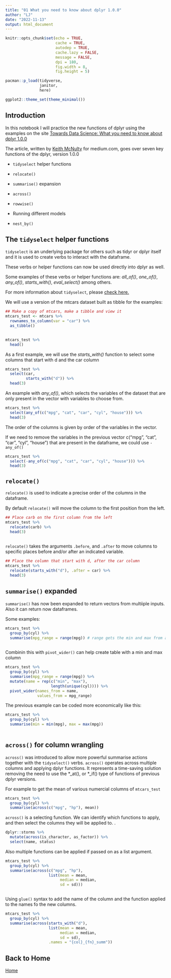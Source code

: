 ```yaml
---
title: "01 What you need to know about dplyr 1.0.0"
author: "LJ"
date: "2022-11-13"
output: html_document
---
```


```r
knitr::opts_chunk$set(echo = TRUE, 
                      cache = TRUE, 
                      autodep = TRUE,
                      cache.lazy = FALSE,
                      message = FALSE, 
                      dpi = 180,
                      fig.width = 8, 
                      fig.height = 5)

pacman::p_load(tidyverse,
               janitor,
               here)

ggplot2::theme_set(theme_minimal())


```

## Introduction

In this notebook I will practice the new functions of dplyr using the examples on the site [Towards Data Science: What you need to know about dplyr 1.0.0](https://towardsdatascience.com/what-you-need-to-know-about-the-new-dplyr-1-0-0-7eaaaf6d78ac)

The article, written by [Keith McNulty](https://keith-mcnulty.medium.com/) for medium.com, goes over seven key functions of the dplyr, version 1.0.0

-   `tidyselect` helper functions

-   `relocate()`

-   `summarise()` expansion

-   `across()`

-   `rowwise()`

-   Running different models

-   `nest_by()`

## The `tidyselect` helper functions

`tidyselect` is an underlying package for others such as tidyr or dplyr itself and it is used to create verbs to interact with the dataframe.

These verbs or helper functions can now be used directly into dplyr as well.

Some examples of these verbs or helper functions are: *all_of()*, *one_of()*, *any_of()*, *starts_with()*, *eval_select()* among others.

For more information about `tidyselect`, please [check here.](https://tidyselect.r-lib.org/articles/tidyselect.html)  


We will use a version of the mtcars dataset built as tibble for the examples:

```r
## Make a copy of mtcars, make a tibble and view it
mtcars_test <- mtcars %>% 
  rownames_to_column(var = "car") %>% 
  as_tibble()
  

mtcars_test %>% 
  head()


```

As a first example, we will use the *starts_with()* function to select some columns
that start with d and the car column

```r
mtcars_test %>% 
  select(car, 
         starts_with("d")) %>% 
  head(3)

```

An example with _any_of()_, which selects the variables of the dataset that are only present in the vector with variables to choose from.

```r
mtcars_test %>% 
  select(any_of(c("mpg", "cat", "car", "cyl", "house"))) %>% 
  head(3)

```

The order of the columns is given by order of the variables in the vector.

If we need to remove the variables in the previous vector c("mpg", "cat", "car", "cyl", "house")
that are present in the dataframe, we could use `-any_of()`

```r
mtcars_test %>% 
  select(-any_of(c("mpg", "cat", "car", "cyl", "house"))) %>% 
  head(3)

```


## `relocate()`

`relocate()` is used to indicate a precise order of the columns in the dataframe.

By default `relocate()` will move the column to the first position from the left.

```r
## Place carb on the first column from the left
mtcars_test %>% 
  relocate(carb) %>% 
  head(3)
  

```

`relocate()` takes the arguments `.before`, and `.after` to move columns to specific
places before and/or after an indicated variable.  

```r
## Place the column that start with d, after the car column
mtcars_test %>% 
  relocate(starts_with("d"), .after = car) %>% 
  head(3)

```

## `summarise()` expanded

`summarise()` has now been expanded to return vectors from multiiple inputs.
Also it can return now dataframes.  

Some examples:

```r
mtcars_test %>% 
  group_by(cyl) %>% 
  summarise(mpg_range = range(mpg)) # range gets the min and max from a list of values
  

```

Combinin this with  `pivot_wider()` can help create  table with a min and max column

```r
mtcars_test %>% 
  group_by(cyl) %>% 
  summarise(mpg_range = range(mpg)) %>% 
  mutate(name = rep(c("min", "max"), 
                    length(unique(cyl)))) %>% 
  pivot_wider(names_from = name,
              values_from = mpg_range)

```
The previous example can be coded more economically like this:

```r
mtcars_test %>% 
  group_by(cyl) %>% 
  summarise(min = min(mpg), max = max(mpg))
  

```

## `across()` for column wrangling

`across()` was introduced to allow more powerful summarise actions together with the
`tidyselect()` verbs.  `across()` operates across multiple columns and applying dplyr
functions.  It represents a time-saving solution removing the need to use the *_at(), or
*_if() type of functions of previous dplyr versions.

For example to get the mean of various numercial columns of `mtcars_test`

```r
mtcars_test %>% 
  group_by(cyl) %>% 
  summarise(across(c("mpg", "hp"), mean))

```

`across()` is a selecting function.  We can identify which functions to apply, 
and then select the columns they will be applied to.
.
```r
dplyr::storms %>% 
  mutate(across(is_character, as_factor)) %>% 
  select(name, status)

```

Also multiple functions can be applied if passed on as a list argument.

```r
mtcars_test %>% 
  group_by(cyl) %>% 
  summarise(across(c("mpg", "hp"),
                   list(mean = mean, 
                        median = median, 
                        sd = sd)))



```
Using `glue()` syntax to add the name of the column and the function applied to the
names fo the new columns.

```r
mtcars_test %>% 
  group_by(cyl) %>% 
  summarise(across(starts_with("d"), 
                   list(mean = mean,
                        median = median,
                        sd = sd), 
                   .names = "{col}_{fn}_summ"))
```


## Back to Home

[Home](index.html)

























































